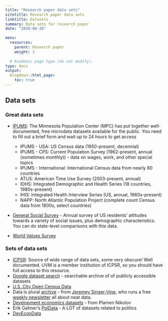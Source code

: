```yaml
---
title: "Research paper data sets"
sitetitle: Research paper data sets
linktitle: Datasets
summary: Data sets for research paper
date: "2020-08-20"

menu:
  resources:
    parent: Research paper
    weight: 3
  
  # Academic page type (do not modify).
type: docs
output:
  blogdown::html_page:
    toc: true
---
```



## Data sets 

### Great data sets 

-   [IPUMS](www.ipums.org): The Minnesota Population Center (MPC) has put together well-documented, free
    microdata datasets available for the public. You need to fill out a brief form and wait up to 24 hours to get access
    -   IPUMS - USA: US Census data (1950-present, decennial)
    -   IPUMS - CPS: Current Population Survey (1962-present, annual
        (sometimes monthly)) - data on wages, work, and other special
        topics
    -   IPUMS - International: International Census data from nearly 80
        countries
    -   ATUS: American Time Use Survey (2003-present, annual)
    -   IDHS: Integrated Demographic and Health Series (18 countries,
        1980s-present)
    -   IHIS: Integrated Health Interview Series (US, annual,
        1960s-present)
    -   NAPP: North Atlantic Population Project (complete count Census
        data from 1800s, select countries)
- [General Social Survey](http://gss.norc.org/) - Annual
    survey of US residents' attitudes towards a variety of social
    issues, plus demographic characteristics. You can do state-level
    comparisons with this data.

- [World Values Survey](http://www.worldvaluessurvey.org/wvs.jsp)


### Sets of data sets
- [ICPSR](http://icpsr.umich.edu>): Source of wide range of data sets,
    some very obscure! Well documented. UVM is a member institution of
    ICPSR, so you should have full access to this resource. 
- [Google dataset search](https://datasetsearch.research.google.com/) - searchable archive of of publicly accessible datasets 
- [U.S. City Open Census Data](http://us-cities.survey.okfn.org/)
- Data is plural [archive](https://docs.google.com/spreadsheets/d/1wZhPLMCHKJvwOkP4juclhjFgqIY8fQFMemwKL2c64vk/edit#gid=0) - from [Jeremey Singer-Vine](https://twitter.com/jsvine), who runs a free [weekly newsletter](https://tinyletter.com/data-is-plural/) all about neat data. 
- [Development economics datasets](https://dash.harvard.edu/bitstream/handle/1/13576366/development_datasets.pdf?sequence=1&isAllowed=y) - from Plamen Nikolov
- Erik Gahner's [PolData](https://github.com/erikgahner/PolData) - A LOT of datasets related to politics
- [DevEconData](http://devecondata.blogspot.com/)

